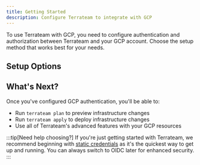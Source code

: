 ```yaml
---
title: Getting Started
description: Configure Terrateam to integrate with GCP
---
```



To use Terrateam with GCP, you need to configure authentication and authorization between Terrateam and your GCP account. Choose the setup method that works best for your needs.

## Setup Options

<CardGrid>
  <LinkCard
    title="Static Credentials"
    description="Easiest to get started - Set up GCP service account keys and store them in GitHub. Perfect for quick testing, simple setups, and getting started with Terrateam."
    href="/integrations/cloud-providers/gcp/static-credentials"
  />
  <LinkCard
    title="OIDC Setup"
    description="Recommended for production - Secure, keyless authentication using GitHub's OIDC provider. Includes both automated and manual setup options."
    href="/integrations/cloud-providers/gcp/oidc-setup"
  />
</CardGrid>

## What's Next?

Once you've configured GCP authentication, you'll be able to:

- Run `terrateam plan` to preview infrastructure changes
- Run `terrateam apply` to deploy infrastructure changes
- Use all of Terrateam's advanced features with your GCP resources

:::tip[Need help choosing?]
If you're just getting started with Terrateam, we recommend beginning with [static credentials](/integrations/cloud-providers/gcp/static-credentials) as it's the quickest way to get up and running. You can always switch to OIDC later for enhanced security.
:::
